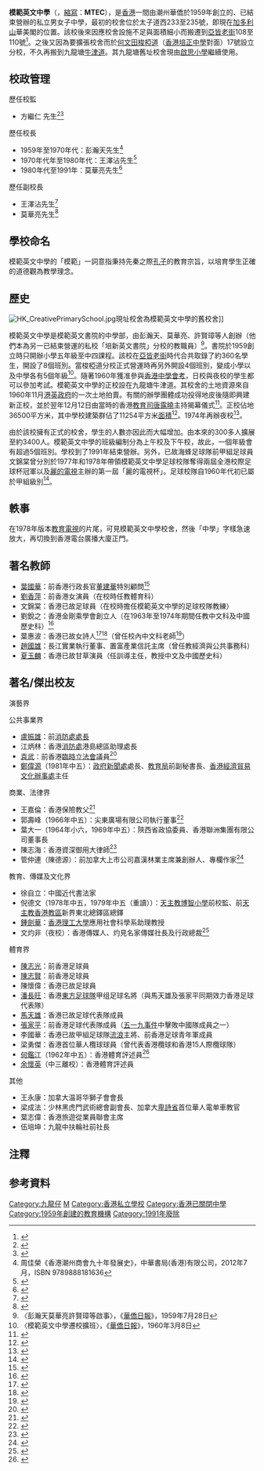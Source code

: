 {{Infobox School
| motto       = 博文約禮<br>Virtus Nobilitat
| name        = 模範英文中學
| native_name = Moral Training English College
| image       = [[File:Moral_Training_English_College_Logo.png|250px]]
| established = 1959年
| closed      = 1991年
| type        = [[私立學校|私立]]
| affiliation = 香港潮州商會
| district    = [[九龍城區|九龍城區]]
| address     = 香港九龍九龍塘牛津道2A號
| faculty     = 
| students    = 
| website     = 
}}

'''模範英文中學'''（{{lang-en|Moral Training English College}}，[[縮寫|縮寫]]：'''MTEC'''），是[[香港|香港]]一間由潮州華僑於1959年創立的{{noteTag|據2012年出版的書籍《香港潮州商會九十年發展史》的第57及58頁提到，本地潮州商會和潮州公會開辦了數十間潮僑中學以救濟失學兒童。其中一間是模範英文中學。}}、已結束營辦的私立男女子中學，最初的校舍位於太子道西233至235號{{noteTag|見1960年出版的《香港年鑑》第13回部分}}，即現在[[加多利山|加多利山]]華美閣的位置。該校後來因應校舍設施不足與面積細小而搬遷到[[亞皆老街|亞皆老街]]108至110號<ref>{{cite news | title=模範英文中學接受新生申請 | url= | pages=  | publisher=香港工商日報 | date=1960-06-25| accessdate=2020-04-11|quote= }}</ref>。之後又因為要擴張校舍而於[[何文田|何文田]][[梭椏道|梭椏道]]（[[香港培正中學|香港培正中學]]對面）17號設立分校，不久再搬到九龍塘[[牛津道|牛津道]]。其九龍塘舊址校舍現由[[啟思小學|啟思小學]]繼續使用。

==校政管理==
;歷任校監
* 方繼仁 先生<ref>{{cite news | title=模範英文中學 東興樓宴教師 | url=https://mmis.hkpl.gov.hk/coverpage/-/coverpage/view?_coverpage_WAR_mmisportalportlet_hsf=%E6%A8%A1%E7%AF%84%E8%8B%B1%E6%96%87%E4%B8%AD%E5%AD%B8&p_r_p_-1078056564_c=QF757YsWv5%2FH7zGe%2FKF%2BFJTdjePRQ5JM&_coverpage_WAR_mmisportalportlet_o=20&_coverpage_WAR_mmisportalportlet_actual_q=%28%20verbatim_dc.collection%3A%28%22Old%5C%20HK%5C%20Newspapers%22%29%20%29%20AND+%28%20%28%20allTermsMandatory%3A%28true%29%20OR+all_dc.title%3A%28%E6%A8%A1%E7%AF%84%E8%8B%B1%E6%96%87%E4%B8%AD%E5%AD%B8%29%20OR+all_dc.creator%3A%28%E6%A8%A1%E7%AF%84%E8%8B%B1%E6%96%87%E4%B8%AD%E5%AD%B8%29%20OR+all_dc.contributor%3A%28%E6%A8%A1%E7%AF%84%E8%8B%B1%E6%96%87%E4%B8%AD%E5%AD%B8%29%20OR+all_dc.subject%3A%28%E6%A8%A1%E7%AF%84%E8%8B%B1%E6%96%87%E4%B8%AD%E5%AD%B8%29%20OR+fulltext%3A%28%E6%A8%A1%E7%AF%84%E8%8B%B1%E6%96%87%E4%B8%AD%E5%AD%B8%29%20OR+all_dc.description%3A%28%E6%A8%A1%E7%AF%84%E8%8B%B1%E6%96%87%E4%B8%AD%E5%AD%B8%29%20%29%20%29&_coverpage_WAR_mmisportalportlet_sort_field=score&_coverpage_WAR_mmisportalportlet_sort_order=desc | pages=15  | publisher=華僑日報 | date=1964-03-09| accessdate=2020-04-09|quote= }}</ref><ref>{{cite news |title=哀榮錄 模範英文中學同人 今公祭監督方繼仁 |url=https://mmis.hkpl.gov.hk/coverpage/-/coverpage/view?p_r_p_-1078056564_c=QF757YsWv5%2BakvA8rFW5Epdb5mXg%2Bwik&_coverpage_WAR_mmisportalportlet_o=940&_coverpage_WAR_mmisportalportlet_actual_q=%28%20verbatim_dc.collection%3A%28%22Old%5C%20HK%5C%20Newspapers%22%29%20%29%20AND+%28%20%28%20allTermsMandatory%3A%28true%29%20OR+all_dc.title%3A%28%E7%95%A2%E6%A5%AD%E7%A6%AE%29%20OR+all_dc.creator%3A%28%E7%95%A2%E6%A5%AD%E7%A6%AE%29%20OR+all_dc.contributor%3A%28%E7%95%A2%E6%A5%AD%E7%A6%AE%29%20OR+all_dc.subject%3A%28%E7%95%A2%E6%A5%AD%E7%A6%AE%29%20OR+fulltext%3A%28%E7%95%A2%E6%A5%AD%E7%A6%AE%29%20OR+all_dc.description%3A%28%E7%95%A2%E6%A5%AD%E7%A6%AE%29%20%29%20%29&_coverpage_WAR_mmisportalportlet_sort_order=desc&_coverpage_WAR_mmisportalportlet_sort_field=dc.publicationdate_bsort&_coverpage_WAR_mmisportalportlet_log=Y&_coverpage_WAR_mmisportalportlet_filter=dc.publicationdate_dt%3A%5B1960-01-01T00%3A00%3A00Z+TO+1969-12-31T15%3A59%3A59Z%5D |page=17 |language= |publisher=華僑日報 | date=1965-08-12 |accessdate=2022-03-23 |quote= }}</ref>

;歷任校長
* 1959年至1970年代：彭瀚天先生<ref>周佳榮《香港潮州商會九十年發展史》，中華書局(香港)有限公司，2012年7月，ISBN 9789888181636</ref>{{noteTag|據該書籍《香港潮州商會九十年發展史》第58頁的所示，彭瀚天為1960年代的潮僑中學「模範英文中學」的校長。}}
* 1970年代年至1980年代：王澤沾先生{{noteTag|王澤沾是證監會前主席方正的姐夫。王氏亦是香港已故行政局議員[[王澤長|王澤長]]的堂兄弟。}}<ref>{{cite news | title=方門三傑緣繫政經圈 | url=http://orientaldaily.on.cc/archive/20061018/fin/fin_a02cnt.html | format= | publisher=東方日報 | date=2006-10-18 | accessdate=2020-04-11 | quote= | archive-date=2018-10-31 | archive-url=https://web.archive.org/web/20181031174040/http://orientaldaily.on.cc/archive/20061018/fin/fin_a02cnt.html | dead-url=no }}</ref>
* 1980年代至1991年：莫華亮先生<ref>{{cite news | title=模範英文中學舊生會 舉行除夕餐舞會聯歡 | url=https://mmis.hkpl.gov.hk/coverpage/-/coverpage/view?_coverpage_WAR_mmisportalportlet_hsf=%E6%A8%A1%E7%AF%84%E8%8B%B1%E6%96%87%E4%B8%AD%E5%AD%B8&p_r_p_-1078056564_c=QF757YsWv59H%2FuxqfBwEJP2lx8Y5FK53&_coverpage_WAR_mmisportalportlet_o=33&_coverpage_WAR_mmisportalportlet_actual_q=%28%20verbatim_dc.collection%3A%28%22Old%5C%20HK%5C%20Newspapers%22%29%20%29%20AND+%28%20%28%20allTermsMandatory%3A%28true%29%20OR+all_dc.title%3A%28%E6%A8%A1%E7%AF%84%E8%8B%B1%E6%96%87%E4%B8%AD%E5%AD%B8%29%20OR+all_dc.creator%3A%28%E6%A8%A1%E7%AF%84%E8%8B%B1%E6%96%87%E4%B8%AD%E5%AD%B8%29%20OR+all_dc.contributor%3A%28%E6%A8%A1%E7%AF%84%E8%8B%B1%E6%96%87%E4%B8%AD%E5%AD%B8%29%20OR+all_dc.subject%3A%28%E6%A8%A1%E7%AF%84%E8%8B%B1%E6%96%87%E4%B8%AD%E5%AD%B8%29%20OR+fulltext%3A%28%E6%A8%A1%E7%AF%84%E8%8B%B1%E6%96%87%E4%B8%AD%E5%AD%B8%29%20OR+all_dc.description%3A%28%E6%A8%A1%E7%AF%84%E8%8B%B1%E6%96%87%E4%B8%AD%E5%AD%B8%29%20%29%20%29&_coverpage_WAR_mmisportalportlet_sort_field=score&_coverpage_WAR_mmisportalportlet_sort_order=desc | pages=10  | publisher=華僑日報 | date=1989-01-08| accessdate=2020-04-11|quote= }}</ref>

;歷任副校長
* 王澤沾先生<ref>{{cite news | title=模範英文中學水運 九龍仔泳場熱鬧 | url=https://mmis.hkpl.gov.hk/coverpage/-/coverpage/view?_coverpage_WAR_mmisportalportlet_hsf=%E6%A8%A1%E7%AF%84%E8%8B%B1%E6%96%87%E4%B8%AD%E5%AD%B8&p_r_p_-1078056564_c=QF757YsWv59IJkls4ouG30GZYgfIEj1I&_coverpage_WAR_mmisportalportlet_o=3&_coverpage_WAR_mmisportalportlet_actual_q=%28%20verbatim_dc.collection%3A%28%22Old%5C%20HK%5C%20Newspapers%22%29%20%29%20AND+%28%20%28%20allTermsMandatory%3A%28true%29%20OR+all_dc.title%3A%28%E6%A8%A1%E7%AF%84%E8%8B%B1%E6%96%87%E4%B8%AD%E5%AD%B8%29%20OR+all_dc.creator%3A%28%E6%A8%A1%E7%AF%84%E8%8B%B1%E6%96%87%E4%B8%AD%E5%AD%B8%29%20OR+all_dc.contributor%3A%28%E6%A8%A1%E7%AF%84%E8%8B%B1%E6%96%87%E4%B8%AD%E5%AD%B8%29%20OR+all_dc.subject%3A%28%E6%A8%A1%E7%AF%84%E8%8B%B1%E6%96%87%E4%B8%AD%E5%AD%B8%29%20OR+fulltext%3A%28%E6%A8%A1%E7%AF%84%E8%8B%B1%E6%96%87%E4%B8%AD%E5%AD%B8%29%20OR+all_dc.description%3A%28%E6%A8%A1%E7%AF%84%E8%8B%B1%E6%96%87%E4%B8%AD%E5%AD%B8%29%20%29%20%29&_coverpage_WAR_mmisportalportlet_sort_field=score&_coverpage_WAR_mmisportalportlet_sort_order=desc | pages=8  | publisher=華僑日報 | date=1970-09-27| accessdate=2020-04-09|quote= }}</ref>
* 莫華亮先生<ref>{{cite news | title=模範英文中學 七屆水運閉幕 | url=https://mmis.hkpl.gov.hk/coverpage/-/coverpage/view?_coverpage_WAR_mmisportalportlet_hsf=%E6%A8%A1%E7%AF%84%E8%8B%B1%E6%96%87%E4%B8%AD%E5%AD%B8&p_r_p_-1078056564_c=QF757YsWv5%2FN7%2BiABUlxsfUPTFphvzNn&_coverpage_WAR_mmisportalportlet_o=16&_coverpage_WAR_mmisportalportlet_actual_q=%28%20verbatim_dc.collection%3A%28%22Old%5C%20HK%5C%20Newspapers%22%29%20%29%20AND+%28%20%28%20allTermsMandatory%3A%28true%29%20OR+all_dc.title%3A%28%E6%A8%A1%E7%AF%84%E8%8B%B1%E6%96%87%E4%B8%AD%E5%AD%B8%29%20OR+all_dc.creator%3A%28%E6%A8%A1%E7%AF%84%E8%8B%B1%E6%96%87%E4%B8%AD%E5%AD%B8%29%20OR+all_dc.contributor%3A%28%E6%A8%A1%E7%AF%84%E8%8B%B1%E6%96%87%E4%B8%AD%E5%AD%B8%29%20OR+all_dc.subject%3A%28%E6%A8%A1%E7%AF%84%E8%8B%B1%E6%96%87%E4%B8%AD%E5%AD%B8%29%20OR+fulltext%3A%28%E6%A8%A1%E7%AF%84%E8%8B%B1%E6%96%87%E4%B8%AD%E5%AD%B8%29%20OR+all_dc.description%3A%28%E6%A8%A1%E7%AF%84%E8%8B%B1%E6%96%87%E4%B8%AD%E5%AD%B8%29%20%29%20%29&_coverpage_WAR_mmisportalportlet_sort_field=score&_coverpage_WAR_mmisportalportlet_sort_order=desc | pages=15  | publisher=華僑日報 | date=1973-10-25 | accessdate=2020-04-09|quote= }}</ref>

==學校命名==
模範英文中學的「模範」一詞意指秉持先秦之際[[孔子|孔子]]的教育宗旨，以培育學生正確的道德觀為教學理念。

==歷史==
[[File:HK_CreativePrimarySchool.jpg|right]]現址校舍為模範英文中學的舊校舍]]

模範英文中學是模範英文書院的中學部，由彭瀚天、莫華亮、許賢璋等人創辦（他們本為另一已結束營運的私校「培新英文書院」分校的教職員）<ref>〈彭瀚天莫華亮許賢璋等啟事〉，《[[華僑日報|華僑日報]]》，1959年7月28日</ref>。書院於1959創立時只開辦小學五年級至中四課程。該校在[[亞皆老街|亞皆老街]]時代合共取錄了約360名學生，開設了8個班別。當梭椏道分校正式營運時再另外開設4個班別，變成小學以及中學各有5個年級<ref>〈模範英文中學遷校擴班〉，《[[華僑日報|華僑日報]]》，1960年3月8日</ref>。隨著1960年獲准參與[[香港中學會考|香港中學會考]]，日校與夜校的學生都可以參加考試。模範英文中學的正校設在九龍塘牛津道。其校舍的土地資源來自1960年11月[[港英政府|港英政府]]的一次土地拍賣。有關的辦學團體成功投得地皮後隨即興建新正校，並於翌年12月12日由當時的香港[[教育司|教育司]][[唐露曉|唐露曉]]主持揭幕儀式<ref>{{cite news | title=能增社會利益 願予盡力幫助 | url=https://mmis.hkpl.gov.hk/coverpage/-/coverpage/view?_coverpage_WAR_mmisportalportlet_hsf=%E6%A8%A1%E7%AF%84%E8%8B%B1%E6%96%87%E4%B8%AD%E5%AD%B8&p_r_p_-1078056564_c=QF757YsWv5%2FH7zGe%2FKF%2BFPOPIS6p95GO&_coverpage_WAR_mmisportalportlet_o=32&_coverpage_WAR_mmisportalportlet_actual_q=%28%20verbatim_dc.collection%3A%28%22Old%5C%20HK%5C%20Newspapers%22%29%20%29%20AND+%28%20%28%20allTermsMandatory%3A%28true%29%20OR+all_dc.title%3A%28%E6%A8%A1%E7%AF%84%E8%8B%B1%E6%96%87%E4%B8%AD%E5%AD%B8%29%20OR+all_dc.creator%3A%28%E6%A8%A1%E7%AF%84%E8%8B%B1%E6%96%87%E4%B8%AD%E5%AD%B8%29%20OR+all_dc.contributor%3A%28%E6%A8%A1%E7%AF%84%E8%8B%B1%E6%96%87%E4%B8%AD%E5%AD%B8%29%20OR+all_dc.subject%3A%28%E6%A8%A1%E7%AF%84%E8%8B%B1%E6%96%87%E4%B8%AD%E5%AD%B8%29%20OR+fulltext%3A%28%E6%A8%A1%E7%AF%84%E8%8B%B1%E6%96%87%E4%B8%AD%E5%AD%B8%29%20OR+all_dc.description%3A%28%E6%A8%A1%E7%AF%84%E8%8B%B1%E6%96%87%E4%B8%AD%E5%AD%B8%29%20%29%20%29&_coverpage_WAR_mmisportalportlet_sort_field=score&_coverpage_WAR_mmisportalportlet_sort_order=desc | pages=13  | publisher=華僑日報 | date=1961-12-13 | accessdate=2020-04-11|quote= }}</ref>。正校佔地36500平方米，其中學校建築群佔了11254平方米[[面積|面積]]<ref>{{cite news | title=模範英文中學新校舍 教育司主持揭幕 重申願協助私校解決困難= | url= | pages=  | publisher=香港工商日報 | date=1961-12-13 | accessdate=2020-04-11|quote= }}</ref>。1974年再辦夜校<ref>{{cite news | title=模範英文中學增辦英文夜校 | url=https://mmis.hkpl.gov.hk/coverpage/-/coverpage/view?_coverpage_WAR_mmisportalportlet_hsf=%E6%A8%A1%E7%AF%84%E8%8B%B1%E6%96%87%E4%B8%AD%E5%AD%B8&p_r_p_-1078056564_c=QF757YsWv5%2FN7%2BiABUlxsYzYTG7WlLFr&_coverpage_WAR_mmisportalportlet_o=1&_coverpage_WAR_mmisportalportlet_actual_q=%28%20verbatim_dc.collection%3A%28%22Old%5C%20HK%5C%20Newspapers%22%29%20%29%20AND+%28%20%28%20allTermsMandatory%3A%28true%29%20OR+all_dc.title%3A%28%E6%A8%A1%E7%AF%84%E8%8B%B1%E6%96%87%E4%B8%AD%E5%AD%B8%29%20OR+all_dc.creator%3A%28%E6%A8%A1%E7%AF%84%E8%8B%B1%E6%96%87%E4%B8%AD%E5%AD%B8%29%20OR+all_dc.contributor%3A%28%E6%A8%A1%E7%AF%84%E8%8B%B1%E6%96%87%E4%B8%AD%E5%AD%B8%29%20OR+all_dc.subject%3A%28%E6%A8%A1%E7%AF%84%E8%8B%B1%E6%96%87%E4%B8%AD%E5%AD%B8%29%20OR+fulltext%3A%28%E6%A8%A1%E7%AF%84%E8%8B%B1%E6%96%87%E4%B8%AD%E5%AD%B8%29%20OR+all_dc.description%3A%28%E6%A8%A1%E7%AF%84%E8%8B%B1%E6%96%87%E4%B8%AD%E5%AD%B8%29%20%29%20%29&_coverpage_WAR_mmisportalportlet_sort_field=score&_coverpage_WAR_mmisportalportlet_sort_order=desc | pages=10  | publisher=華僑日報 | date=1974-08-04| accessdate=2020-04-09|quote= }}</ref>。

由於該校擁有正式的校舍，學生的人數亦因此而大幅增加。由本來的300多人擴展至約3400人。模範英文中學的班級編制分為上午校及下午校，故此，一個年級會有超過5個班別。學校到了1991年結束營辦。另外，已故海蜂足球隊前甲組足球員文錦棠曾分別於1977年和1978年帶領模範英文中學足球校隊奪得兩屆全港校際足球杯冠軍以及[[麗的電視|麗的電視]]主辦的第一屆「麗的電視杯」。足球校隊自1960年代初已屬於甲組級別<ref>{{cite news | title=校際足球賽頒獎 模範欣獲雙冠軍 | url=https://mmis.hkpl.gov.hk/coverpage/-/coverpage/view?_coverpage_WAR_mmisportalportlet_hsf=%E6%A8%A1%E7%AF%84%E8%8B%B1%E6%96%87%E4%B8%AD%E5%AD%B8&p_r_p_-1078056564_c=QF757YsWv5%2FH7zGe%2FKF%2BFDBWQgtH%2FaHm&_coverpage_WAR_mmisportalportlet_o=23&_coverpage_WAR_mmisportalportlet_actual_q=%28%20verbatim_dc.collection%3A%28%22Old%5C%20HK%5C%20Newspapers%22%29%20%29%20AND+%28%20%28%20allTermsMandatory%3A%28true%29%20OR+all_dc.title%3A%28%E6%A8%A1%E7%AF%84%E8%8B%B1%E6%96%87%E4%B8%AD%E5%AD%B8%29%20OR+all_dc.creator%3A%28%E6%A8%A1%E7%AF%84%E8%8B%B1%E6%96%87%E4%B8%AD%E5%AD%B8%29%20OR+all_dc.contributor%3A%28%E6%A8%A1%E7%AF%84%E8%8B%B1%E6%96%87%E4%B8%AD%E5%AD%B8%29%20OR+all_dc.subject%3A%28%E6%A8%A1%E7%AF%84%E8%8B%B1%E6%96%87%E4%B8%AD%E5%AD%B8%29%20OR+fulltext%3A%28%E6%A8%A1%E7%AF%84%E8%8B%B1%E6%96%87%E4%B8%AD%E5%AD%B8%29%20OR+all_dc.description%3A%28%E6%A8%A1%E7%AF%84%E8%8B%B1%E6%96%87%E4%B8%AD%E5%AD%B8%29%20%29%20%29&_coverpage_WAR_mmisportalportlet_sort_field=score&_coverpage_WAR_mmisportalportlet_sort_order=desc | pages=16  | publisher=華僑日報 | date=1964-03-02| accessdate=2020-04-09|quote= }}</ref>。

==軼事==
在1978年版本[[香港教育電視|教育電視]]的片尾，可見模範英文中學校舍，然後「中學」字樣急速放大，再切換到香港電台廣播大廈正門。

==著名教師==
* [[葉國華_(香港政治人物)|葉國華]]：前香港行政長官[[董建華|董建華]]特別顧問{{noteTag|在《六七暴動 香港戰後歷史的分水嶺》一書的第134頁提及葉國華「[[六七暴動|六七暴動]]期間在私立模範英文中學任職教師，同時擔任左派青年組織學友中西舞蹈研究社（簡稱學友社）總幹事」。}}<ref>{{cite book |author1=張家偉 |title=六七暴動 香港戰後歷史的分水嶺 |date=2012 |publisher=香港大學出版社 |page=134 |quote= |url=}}</ref>
* [[劉香萍|劉香萍]]：前香港女演員（在校時任教體育科）
* 文錦棠：香港已故足球員（在校時擔任模範英文中學的足球校隊教練）
* 劉銳之：香港金剛乘學會創立人（在1963年至1974年期間任教中文科及中國歷史科）<ref>{{cite web |url=http://www.vajrayana.org.hk/gurulau/gurulau.htm |title=劉銳之金剛上師簡介 |last= |first= |date= |website= |publisher=香港金剛乘學會 |access-date=2020-04-11 |quote= |archive-date=2019-02-19 |archive-url=https://web.archive.org/web/20190219164639/http://vajrayana.org.hk/gurulau/gurulau.htm |dead-url=no }}</ref>
* 葉惠波：香港已故女詩人<ref>{{cite news | title=女詩人葉恵波 畢業香江書院 | url=https://mmis.hkpl.gov.hk/coverpage/-/coverpage/view?_coverpage_WAR_mmisportalportlet_hsf=%E7%95%A2%E6%A5%AD%E7%A6%AE&_coverpage_WAR_mmisportalportlet_actual_q=%28%20verbatim_dc.collection%3A%28%22Old%5C%20HK%5C%20Newspapers%22%29%20%29%20AND+%28%20%28%20allTermsMandatory%3A%28true%29%20OR+all_dc.title%3A%28%E7%95%A2%E6%A5%AD%E7%A6%AE%29%20OR+all_dc.creator%3A%28%E7%95%A2%E6%A5%AD%E7%A6%AE%29%20OR+all_dc.contributor%3A%28%E7%95%A2%E6%A5%AD%E7%A6%AE%29%20OR+all_dc.subject%3A%28%E7%95%A2%E6%A5%AD%E7%A6%AE%29%20OR+fulltext%3A%28%E7%95%A2%E6%A5%AD%E7%A6%AE%29%20OR+all_dc.description%3A%28%E7%95%A2%E6%A5%AD%E7%A6%AE%29%20%29%20%29&_coverpage_WAR_mmisportalportlet_sort_field=dc.publicationdate_bsort&p_r_p_-1078056564_c=QF757YsWv5%2FH7zGe%2FKF%2BFABuyI1f1%2BaU&_coverpage_WAR_mmisportalportlet_o=456&_coverpage_WAR_mmisportalportlet_sort_order=asc&_coverpage_WAR_mmisportalportlet_filter=dc.publicationdate_dt%3A%5B1960-01-01T00%3A00%3A00Z+TO+1969-12-31T15%3A59%3A59Z%5D | page=18 | publisher=華僑日報 | date=1962-07-23 | accessdate=2021-11-08 | quote= | archive-date=2021-11-08 | archive-url=https://web.archive.org/web/20211108200322/https://mmis.hkpl.gov.hk/coverpage/-/coverpage/view?_coverpage_WAR_mmisportalportlet_hsf=%E7%95%A2%E6%A5%AD%E7%A6%AE&_coverpage_WAR_mmisportalportlet_actual_q=%28%20verbatim_dc.collection%3A%28%22Old%5C%20HK%5C%20Newspapers%22%29%20%29%20AND+%28%20%28%20allTermsMandatory%3A%28true%29%20OR+all_dc.title%3A%28%E7%95%A2%E6%A5%AD%E7%A6%AE%29%20OR+all_dc.creator%3A%28%E7%95%A2%E6%A5%AD%E7%A6%AE%29%20OR+all_dc.contributor%3A%28%E7%95%A2%E6%A5%AD%E7%A6%AE%29%20OR+all_dc.subject%3A%28%E7%95%A2%E6%A5%AD%E7%A6%AE%29%20OR+fulltext%3A%28%E7%95%A2%E6%A5%AD%E7%A6%AE%29%20OR+all_dc.description%3A%28%E7%95%A2%E6%A5%AD%E7%A6%AE%29%20%29%20%29&_coverpage_WAR_mmisportalportlet_sort_field=dc.publicationdate_bsort&p_r_p_-1078056564_c=QF757YsWv5%2FH7zGe%2FKF%2BFABuyI1f1%2BaU&_coverpage_WAR_mmisportalportlet_o=456&_coverpage_WAR_mmisportalportlet_sort_order=asc&_coverpage_WAR_mmisportalportlet_filter=dc.publicationdate_dt%3A%5B1960-01-01T00%3A00%3A00Z+TO+1969-12-31T15%3A59%3A59Z%5D | dead-url=no }}</ref><ref>{{cite news | title=模範英文中學員生 慨捐一千元助學 | url=https://mmis.hkpl.gov.hk/coverpage/-/coverpage/view?_coverpage_WAR_mmisportalportlet_hsf=%E6%A8%A1%E7%AF%84%E8%8B%B1%E6%96%87%E4%B8%AD%E5%AD%B8&p_r_p_-1078056564_c=QF757YsWv59%2F9WIUSQ5l73ZbIciAaPQu&_coverpage_WAR_mmisportalportlet_o=4&_coverpage_WAR_mmisportalportlet_actual_q=%28%20verbatim_dc.collection%3A%28%22Old%5C%20HK%5C%20Newspapers%22%29%20%29%20AND+%28%20%28%20allTermsMandatory%3A%28true%29%20OR+all_dc.title%3A%28%E6%A8%A1%E7%AF%84%E8%8B%B1%E6%96%87%E4%B8%AD%E5%AD%B8%29%20OR+all_dc.creator%3A%28%E6%A8%A1%E7%AF%84%E8%8B%B1%E6%96%87%E4%B8%AD%E5%AD%B8%29%20OR+all_dc.contributor%3A%28%E6%A8%A1%E7%AF%84%E8%8B%B1%E6%96%87%E4%B8%AD%E5%AD%B8%29%20OR+all_dc.subject%3A%28%E6%A8%A1%E7%AF%84%E8%8B%B1%E6%96%87%E4%B8%AD%E5%AD%B8%29%20OR+fulltext%3A%28%E6%A8%A1%E7%AF%84%E8%8B%B1%E6%96%87%E4%B8%AD%E5%AD%B8%29%20OR+all_dc.description%3A%28%E6%A8%A1%E7%AF%84%E8%8B%B1%E6%96%87%E4%B8%AD%E5%AD%B8%29%20%29%20%29&_coverpage_WAR_mmisportalportlet_sort_field=score&_coverpage_WAR_mmisportalportlet_sort_order=desc | pages=12  | publisher=華僑日報 | date=1975-01-24| accessdate=2020-04-09|quote= }}</ref>（曾任校內中文科老師<ref>{{cite news | title=模範英文中學 班際常識問答 | url=https://mmis.hkpl.gov.hk/coverpage/-/coverpage/view?_coverpage_WAR_mmisportalportlet_hsf=%E6%A8%A1%E7%AF%84%E8%8B%B1%E6%96%87%E4%B8%AD%E5%AD%B8&p_r_p_-1078056564_c=QF757YsWv59IJkls4ouG3zqS1%2BbzHrp7&_coverpage_WAR_mmisportalportlet_o=10&_coverpage_WAR_mmisportalportlet_actual_q=%28%20verbatim_dc.collection%3A%28%22Old%5C%20HK%5C%20Newspapers%22%29%20%29%20AND+%28%20%28%20allTermsMandatory%3A%28true%29%20OR+all_dc.title%3A%28%E6%A8%A1%E7%AF%84%E8%8B%B1%E6%96%87%E4%B8%AD%E5%AD%B8%29%20OR+all_dc.creator%3A%28%E6%A8%A1%E7%AF%84%E8%8B%B1%E6%96%87%E4%B8%AD%E5%AD%B8%29%20OR+all_dc.contributor%3A%28%E6%A8%A1%E7%AF%84%E8%8B%B1%E6%96%87%E4%B8%AD%E5%AD%B8%29%20OR+all_dc.subject%3A%28%E6%A8%A1%E7%AF%84%E8%8B%B1%E6%96%87%E4%B8%AD%E5%AD%B8%29%20OR+fulltext%3A%28%E6%A8%A1%E7%AF%84%E8%8B%B1%E6%96%87%E4%B8%AD%E5%AD%B8%29%20OR+all_dc.description%3A%28%E6%A8%A1%E7%AF%84%E8%8B%B1%E6%96%87%E4%B8%AD%E5%AD%B8%29%20%29%20%29&_coverpage_WAR_mmisportalportlet_sort_field=score&_coverpage_WAR_mmisportalportlet_sort_order=desc | pages=18  | publisher=華僑日報 | date=1971-05-10| accessdate=2020-04-09|quote= }}</ref>）
* [[趙國雄|趙國雄]]：長江實業執行董事、置富產業信託主席（曾任教經濟與公共事務科）
* [[夏玉麟_(演員)|夏玉麟]]：香港已故甘草演員（任訓導主任，教授中文及中國歷史科）

==著名/傑出校友==
{{未完成列表}}
;演藝界
{{columns-list|2|
*[[葉童|葉童]]（1981年中五，下午校）：香港女演員
*[[葉德嫻|葉德嫻]]：香港女歌手和演員
*[[史美儀|史美儀]]：前香港男演員及電影編劇
*朱小寶（朱璧汶）：前香港女演員
*[[甄志強|甄志強]]：前香港男演員
*[[劉青雲|劉青雲]]（1981年中五，下午校）：香港男演員
*[[張兆輝|張兆輝]]（1981年中五，下午校）：香港男演員
*[[邱萬城|邱萬城]]（1981年中五，下午校）：香港男演員
*[[傅聲|傅聲]]：香港已故男演員
*[[何家勁|何家勁]]（1979年中五）：香港男藝人
*[[嚴秋華|嚴秋華]]（1977年中四）：香港男藝人
*[[林子博|林子博]]（1987年中三，上午校）：香港主持人、主播及演員
*[[呂方|呂方]]：香港男歌手
*[[梁翹柏|梁翹柏]]：香港音樂創作人
*[[徐克|徐克]]（1960年代末畢業）：香港電影導演
*[[陳志舜|陳志舜]]：香港已故電影導演
}}

;公共事業界
*[[盧振雄|盧振雄]]：前[[消防處處長|消防處處長]]
*江炳林：香港[[消防處|消防處]]港島總區助理處長
*[[袁武|袁武]]{{GBSHK|nocat}}{{JP|nocat}}：前香港[[臨時立法會|臨時立法會]]議員<ref>{{cite web |url=http://www.legco.gov.hk/yr97-98/chinese/counmtg/meminfo.htm |title=1997年至1998年臨時立法會議員簡歷 |last= |first= |date= |website= |publisher=香港立法會 |access-date=2020-04-11 |quote= |archive-date=2016-12-26 |archive-url=https://web.archive.org/web/20161226221321/http://www.legco.gov.hk/yr97-98/chinese/counmtg/meminfo.htm |dead-url=no }}</ref>
*[[鄭偉源|鄭偉源]]（1981年中五）：[[政府新聞處|政府新聞處]]處長、[[教育局_(香港)|教育局]]前副秘書長、[[香港經濟貿易文化辦事處|香港經濟貿易文化辦事處]]主任

;商業、法律界
*王嘉倫：香港保險教父<ref>{{cite book |author1=王嘉倫 |title=曾為梅花醉如泥 我這大半生 |date=2015 |publisher=中華書局(香港)有限公司 |page=85 |quote= |url=}}</ref>
*郭壽峰（1966年中五）：尖東廣場有限公司執行董事<ref>{{cite news |title=英文中學會攷揭曉 |url=https://mmis.hkpl.gov.hk/coverpage/-/coverpage/view?_coverpage_WAR_mmisportalportlet_hsf=%E8%8B%B1%E6%96%87%E4%B8%AD%E5%AD%B8%E6%9C%83%E8%80%83&p_r_p_-1078056564_c=QF757YsWv5%2BakvA8rFW5EpUT6xQiQl3O&_coverpage_WAR_mmisportalportlet_o=524&_coverpage_WAR_mmisportalportlet_actual_q=%28%20verbatim_dc.collection%3A%28%22Old%5C%20HK%5C%20Newspapers%22%29%20%29%20AND+%28%20%28%20allTermsMandatory%3A%28true%29%20OR+all_dc.title%3A%28%E8%8B%B1%E6%96%87%E4%B8%AD%E5%AD%B8%E6%9C%83%E8%80%83%29%20OR+all_dc.creator%3A%28%E8%8B%B1%E6%96%87%E4%B8%AD%E5%AD%B8%E6%9C%83%E8%80%83%29%20OR+all_dc.contributor%3A%28%E8%8B%B1%E6%96%87%E4%B8%AD%E5%AD%B8%E6%9C%83%E8%80%83%29%20OR+all_dc.subject%3A%28%E8%8B%B1%E6%96%87%E4%B8%AD%E5%AD%B8%E6%9C%83%E8%80%83%29%20OR+fulltext%3A%28%E8%8B%B1%E6%96%87%E4%B8%AD%E5%AD%B8%E6%9C%83%E8%80%83%29%20OR+all_dc.description%3A%28%E8%8B%B1%E6%96%87%E4%B8%AD%E5%AD%B8%E6%9C%83%E8%80%83%29%20%29%20%29&_coverpage_WAR_mmisportalportlet_sort_field=dc.publicationdate_bsort&_coverpage_WAR_mmisportalportlet_sort_order=asc&_coverpage_WAR_mmisportalportlet_filter=dc.publicationdate_dt%3A%5B1960-01-01T00%3A00%3A00Z+TO+1969-12-31T15%3A59%3A59Z%5D |page=15 |language= |publisher=華僑日報 | date=1966-08-10 |accessdate=2022-01-30 |quote= }}</ref>
*葉大一（1964年小六，1969年中五）：陝西省政協委員、香港聯洲集團有限公司董事長
*陳志海：香港資深御用大律師<ref>{{cite book |author1=陳志海 |title=古今中外 從中華文明看世界（第二版） |date=2014 |publisher=青森文化 |page=2 |quote=中學時就讀於非傳統名校──利瑪竇書院（在兩年半內轉了三間分校、南海紗廠（半工讀）和模範英文中學。 |url=}}</ref>
*管仲連（陳德源）：前加拿大上市公司嘉漢林業主席兼創辦人、專欄作家<ref>{{cite book |author1=文灼非 |title=同學@香港 |year=2008 |publisher=商務印書館 |page=127 |quote= |url=}}</ref>

;教育、傳媒及文化界
*徐自立：中國近代書法家
*倪德文（1978年中五，1979年中五（重讀））：[[天主教博智小學|天主教博智小學]]前校監、前[[天主教香港教區|天主教香港教區]]新界東北總鐸區總鐸
*[[鍾劍華|鍾劍華]]：[[香港理工大學|香港理工大學]]應用社會科學系助理教授
*文灼非（夜校）：香港傳媒人、灼見名家傳媒社長及行政總裁<ref>{{cite book |author1=文灼非 |title=同學@香港 |year=2008 |publisher=商務印書館 |page=131 |quote= |url=}}</ref>

;體育界
*[[陳志光|陳志光]]：前香港足球員
*[[陳志賢|陳志賢]]：前香港足球員
*陳懷偉：香港已故足球員
*[[潘長旺|潘長旺]]：香港[[東方足球隊|東方足球隊]]甲组足球名將（與馬天雄及張家平同期效力香港足球代表隊）
*[[馬天雄|馬天雄]]：香港已故足球代表隊成員
*[[張家平|張家平]]：前香港足球代表隊成員（[[五一九事件|五一九事件]]中擊敗中國隊成員之一）
*李國華：香港已故甲組足球隊[[香港流浪足球會|流浪]]主將、前香港足球青年軍成員
*梁勇傑：香港首位華人欖球球員（曾代表香港欖球和香港15人際欖球隊）
*[[何鑑江|何鑑江]]（1962年中五）：香港體育評述員<ref>{{cite book |author1=何鑑江 |title=一鑑江湖 |date=2020 |publisher=新銳文創 |page=42、44 |quote= |url=}}</ref>
*[[余懷英|余懷英]]（中三離校）：香港體育評述員

;其他
*王永康：加拿大温哥华獅子會會長
*梁成法：少林黑虎門武術總會副會長、加拿大[[卑詩省|卑詩省]]首位華人電单車教官
*葉志偉：香港旅遊從業員聯會主席
*伍培坤：九龍中扶輪社前社長

==注釋==
{{noteFoot}}

== 参考資料 ==
{{reflist|2}}

[[Category:九龍仔|Category:九龍仔]]
[[Category:九龍城區中學|M]]
[[Category:香港私立學校|Category:香港私立學校]]
[[Category:香港已關閉中學|Category:香港已關閉中學]]
[[Category:1959年創建的教育機構|Category:1959年創建的教育機構]]
[[Category:1991年廢除|Category:1991年廢除]]